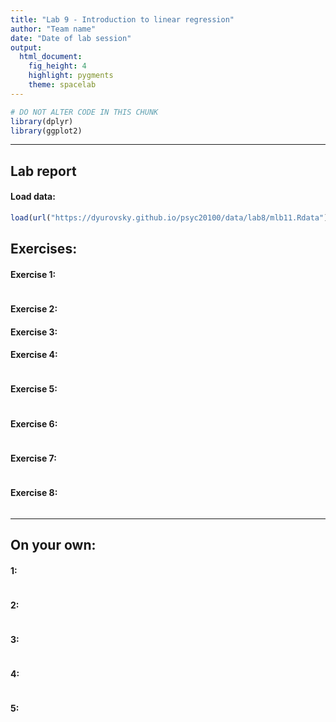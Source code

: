 ```yaml
---
title: "Lab 9 - Introduction to linear regression"
author: "Team name"
date: "Date of lab session"
output: 
  html_document: 
    fig_height: 4
    highlight: pygments
    theme: spacelab
---
```


```r
# DO NOT ALTER CODE IN THIS CHUNK
library(dplyr)
library(ggplot2)
```

* * *

## Lab report

#### Load data:
```r
load(url("https://dyurovsky.github.io/psyc20100/data/lab8/mlb11.Rdata"))
```


## Exercises:

#### Exercise 1: 
```r

```


#### Exercise 2: 



#### Exercise 3: 



#### Exercise 4: 
```r

```



#### Exercise 5: 
```r

```


#### Exercise 6:
```r

```


#### Exercise 7:
```r

```


#### Exercise 8:
```r

```



* * *

## On your own:

#### 1: 
```r

```



#### 2: 
```r

```


#### 3:
```r

```


#### 4:
```r

```


#### 5:
```r

```
